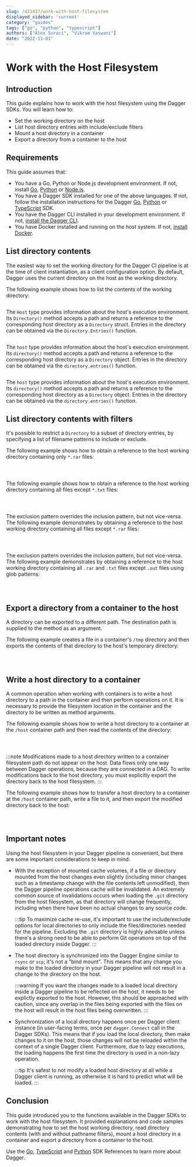 ```yaml
---
slug: /421437/work-with-host-filesystem
displayed_sidebar: 'current'
category: "guides"
tags: ["go", "python", "typescript"]
authors: ["Alex Suraci", "Vikram Vaswani"]
date: "2022-11-01"
---
```



# Work with the Host Filesystem

## Introduction

This guide explains how to work with the host filesystem using the Dagger SDKs. You will learn how to:

- Set the working directory on the host
- List host directory entries with include/exclude filters
- Mount a host directory in a container
- Export a directory from a container to the host

## Requirements

This guide assumes that:

- You have a Go, Python or Node.js development environment. If not, install [Go](https://go.dev/doc/install), [Python](https://www.python.org/downloads/) or [Node.js](https://nodejs.org/en/download/).
- You have a Dagger SDK installed for one of the above languages. If not, follow the installation instructions for the Dagger [Go](../sdk/go/371491-install.mdx), [Python](../sdk/python/866944-install.mdx) or [TypeScript](../sdk/typescript/835948-install.mdx) SDK.
- You have the Dagger CLI installed in your development environment. If not, [install the Dagger CLI](../cli/465058-install.mdx).
- You have Docker installed and running on the host system. If not, [install Docker](https://docs.docker.com/engine/install/).

## List directory contents

The easiest way to set the working directory for the Dagger CI pipeline is at the time of client instantiation, as a client configuration option. By default, Dagger uses the current directory on the host as the working directory.

The following example shows how to list the contents of the working directory:

<Tabs groupId="language">
<TabItem value="Go">

```go file=./snippets/work-with-host-filesystem/list-dir/main.go
```

The `Host` type provides information about the host's execution environment. Its `Directory()` method accepts a path and returns a reference to the corresponding host directory as a `Directory` struct. Entries in the directory can be obtained via the `Directory.Entries()` function.

</TabItem>
<TabItem value="TypeScript">

```typescript file=./snippets/work-with-host-filesystem/list-dir/index.mts
```

The `host` type provides information about the host's execution environment. Its `directory()` method accepts a path and returns a reference to the corresponding host directory as a `Directory` object. Entries in the directory can be obtained via the `directory.entries()` function.

</TabItem>
<TabItem value="Python">

```python file=./snippets/work-with-host-filesystem/list-dir/main.py
```

The `host` type provides information about the host's execution environment. Its `directory()` method accepts a path and returns a reference to the corresponding host directory as a `Directory` object. Entries in the directory can be obtained via the `directory.entries()` function.

</TabItem>
</Tabs>

## List directory contents with filters

It's possible to restrict a `Directory` to a subset of directory entries, by specifying a list of filename patterns to include or exclude.

The following example shows how to obtain a reference to the host working directory containing only `*.rar` files:

<Tabs groupId="language">
<TabItem value="Go">

```go file=./snippets/work-with-host-filesystem/list-dir-include/main.go
```

</TabItem>
<TabItem value="TypeScript">

```typescript file=./snippets/work-with-host-filesystem/list-dir-include/index.mts
```

</TabItem>
<TabItem value="Python">

```python file=./snippets/work-with-host-filesystem/list-dir-include/main.py
```

</TabItem>
</Tabs>

The following example shows how to obtain a reference to the host working directory containing all files except `*.txt` files:

<Tabs groupId="language">
<TabItem value="Go">

```go file=./snippets/work-with-host-filesystem/list-dir-exclude/main.go
```

</TabItem>
<TabItem value="TypeScript">

```typescript file=./snippets/work-with-host-filesystem/list-dir-exclude/index.mts
```

</TabItem>
<TabItem value="Python">

```python file=./snippets/work-with-host-filesystem/list-dir-exclude/main.py
```

</TabItem>
</Tabs>

The exclusion pattern overrides the inclusion pattern, but not vice-versa. The following example demonstrates by obtaining a reference to the host working directory containing all files except `*.rar` files:

<Tabs groupId="language">
<TabItem value="Go">

```go file=./snippets/work-with-host-filesystem/list-dir-exclude-include/main.go
```

</TabItem>
<TabItem value="TypeScript">

```typescript file=./snippets/work-with-host-filesystem/list-dir-exclude-include/index.mts
```

</TabItem>
<TabItem value="Python">

```python file=./snippets/work-with-host-filesystem/list-dir-exclude-include/main.py
```

</TabItem>
</Tabs>

The exclusion pattern overrides the inclusion pattern, but not vice-versa. The following example demonstrates by obtaining a reference to the host working directory containing all `.rar` and `.txt` files except `.out` files using glob patterns:

<Tabs groupId="language">
<TabItem value="Go">

```go file=./snippets/work-with-host-filesystem/glob-pattern/main.go
```

</TabItem>
<TabItem value="TypeScript">

```typescript file=./snippets/work-with-host-filesystem/glob-pattern/index.mts
```

</TabItem>
<TabItem value="Python">

```python file=./snippets/work-with-host-filesystem/glob-pattern/main.py
```

</TabItem>
</Tabs>

## Export a directory from a container to the host

A directory can be exported to a different path. The destination path is supplied to the method as an argument.

The following example creates a file in a container's `/tmp` directory and then exports the contents of that directory to the host's temporary directory:

<Tabs groupId="language">
<TabItem value="Go">

```go file=./snippets/work-with-host-filesystem/export-dir/main.go
```

</TabItem>
<TabItem value="TypeScript">

```typescript file=./snippets/work-with-host-filesystem/export-dir/index.mts
```

</TabItem>
<TabItem value="Python">

```python file=./snippets/work-with-host-filesystem/export-dir/main.py
```

</TabItem>
</Tabs>

## Write a host directory to a container

A common operation when working with containers is to write a host directory to a path in the container and then perform operations on it. It is necessary to provide the filesystem location in the container and the directory to be written as method arguments.

The following example shows how to write a host directory to a container at the `/host` container path and then read the contents of the directory:

<Tabs groupId="language">
<TabItem value="Go">

```go file=./snippets/work-with-host-filesystem/transfer-dir/main.go
```

</TabItem>
<TabItem value="TypeScript">

```typescript file=./snippets/work-with-host-filesystem/transfer-dir/index.mts
```

</TabItem>
<TabItem value="Python">

```python file=./snippets/work-with-host-filesystem/transfer-dir/main.py
```

</TabItem>
</Tabs>

:::note
Modifications made to a host directory written to a container filesystem path do not appear on the host. Data flows only one way between Dagger operations, because they are connected in a DAG. To write modifications back to the host directory, you must explicitly export the directory back to the host filesystem.
:::

The following example shows how to transfer a host directory to a container at the `/host` container path, write a file to it, and then export the modified directory back to the host:

<Tabs groupId="language">
<TabItem value="Go">

```go file=./snippets/work-with-host-filesystem/transfer-dir-export/main.go
```

</TabItem>
<TabItem value="TypeScript">

```typescript file=./snippets/work-with-host-filesystem/transfer-dir-export/index.mts
```

</TabItem>
<TabItem value="Python">

```python file=./snippets/work-with-host-filesystem/transfer-dir-export/main.py
```

</TabItem>
</Tabs>

## Important notes

Using the host filesystem in your Dagger pipeline is convenient, but there are some important considerations to keep in mind:

- With the exception of mounted cache volumes, if a file or directory mounted from the host changes even slightly (including minor changes such as a timestamp change with the file contents left unmodified), then the Dagger pipeline operations cache will be invalidated. An extremely common source of invalidations occurs when loading the `.git` directory from the host filesystem, as that directory will change frequently, including when there have been no actual changes to any source code.

  :::tip
  To maximize cache re-use, it's important to use the include/exclude options for local directories to only include the files/directories needed for the pipeline. Excluding the `.git` directory is highly advisable unless there's a strong need to be able to perform Git operations on top of the loaded directory inside Dagger.
  :::

- The host directory is synchronized into the Dagger Engine similar to `rsync` or `scp`; it's not a "bind mount". This means that any change you make to the loaded directory in your Dagger pipeline will not result in a change to the directory on the host.

  :::warning
  If you want the changes made to a loaded local directory inside a Dagger pipeline to be reflected on the host, it needs to be explictly exported to the host. However, this should be approached with caution, since any overlap in the files being exported with the files on the host will result in the host files being overwritten.
  :::

- Synchronization of a local directory happens once per Dagger client instance (in user-facing terms, once per `dagger.Connect` call in the Dagger SDKs). This means that if you load the local directory, then make changes to it on the host, those changes will not be reloaded within the context of a single Dagger client. Furthermore, due to lazy executions, the loading happens the first time the directory is used in a non-lazy operation.

  :::tip
  It's safest to not modify a loaded host directory at all while a Dagger client is running, as otherwise it is hard to predict what will be loaded.
  :::

## Conclusion

This guide introduced you to the functions available in the Dagger SDKs to work with the host filesystem. It provided explanations and code samples demonstrating how to set the host working directory, read directory contents (with and without pathname filters), mount a host directory in a container and export a directory from a container to the host.

Use the [Go](https://pkg.go.dev/dagger.io/dagger), [TypeScript](../sdk/typescript/reference/modules.md) and [Python](https://dagger-io.readthedocs.org/) SDK References to learn more about Dagger.
